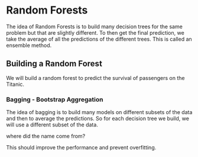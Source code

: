 
# Random Forests

The idea of Random Forests is to build many decision trees for the same problem but that are slightly different. To then get the 
final prediction, we take the average of all the predictions of the different trees. This is called an ensemble method.

## Building a Random Forest

We will build a random forest to predict the survival of passengers on the Titanic. 

### Bagging - Bootstrap Aggregation

The idea of bagging is to build many models on different subsets of the data and then to average the predictions. So for each 
decision tree we build, we will use a different subset of the data.

where did the name come from?

This should improve the performance and prevent overfitting.

